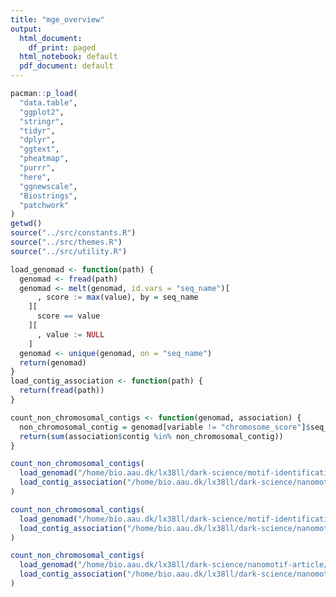 ```yaml
---
title: "mge_overview"
output:
  html_document:
    df_print: paged
  html_notebook: default
  pdf_document: default
---
```




```r
pacman::p_load(
  "data.table",
  "ggplot2",
  "stringr",
  "tidyr",
  "dplyr",
  "ggtext",
  "pheatmap",
  "purrr",
  "here",
  "ggnewscale",
  "Biostrings",
  "patchwork"
)
getwd()
source("../src/constants.R")
source("../src/themes.R")
source("../src/utility.R")
```


```r
load_genomad <- function(path) {
  genomad <- fread(path)
  genomad <- melt(genomad, id.vars = "seq_name")[
      , score := max(value), by = seq_name
    ][
      score == value
    ][
      , value := NULL
    ]
  genomad <- unique(genomad, on = "seq_name")
  return(genomad)
}
load_contig_association <- function(path) {
  return(fread(path))
}

count_non_chromosomal_contigs <- function(genomad, association) {
  non_chromosomal_contig = genomad[variable != "chromosome_score"]$seq_name
  return(sum(association$contig %in% non_chromosomal_contig))
}

```






```r
count_non_chromosomal_contigs(
  load_genomad("/home/bio.aau.dk/lx38ll/dark-science/motif-identification/analysis/fecal2/genomad_mmlong2/asm_pol_lenfilt_aggregated_classification/asm_pol_lenfilt_aggregated_classification.tsv"),
  load_contig_association("/home/bio.aau.dk/lx38ll/dark-science/nanomotif-article/data/fecal/binnary/include_contigs.tsv")
)

count_non_chromosomal_contigs(
  load_genomad("/home/bio.aau.dk/lx38ll/dark-science/motif-identification/analysis/AD/genomad_mmlong2/asm_pol_lenfilt_aggregated_classification/asm_pol_lenfilt_aggregated_classification.tsv"),
  load_contig_association("/home/bio.aau.dk/lx38ll/dark-science/nanomotif-article/data/anaerobic_digestor/binnary/include_contigs.tsv")
)

count_non_chromosomal_contigs(
  load_genomad("/home/bio.aau.dk/lx38ll/dark-science/nanomotif-article/data/PaPr00000216MP_nm_0.1.19/genomad/NP-PaPr00000216MP_assembly_aggregated_classification/NP-PaPr00000216MP_assembly_aggregated_classification.tsv"),
  load_contig_association("/home/bio.aau.dk/lx38ll/dark-science/nanomotif-article/data/PaPr00000216MP_nm_0.1.19/binnary/include_contigs.tsv")
)
```












